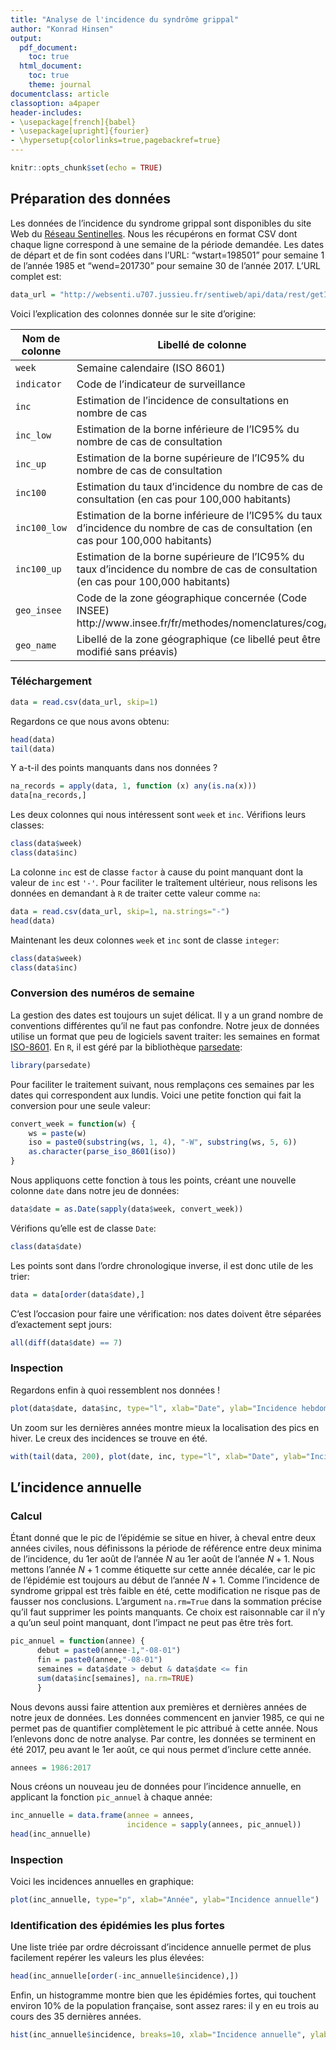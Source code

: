 ```yaml
---
title: "Analyse de l'incidence du syndrôme grippal"
author: "Konrad Hinsen"
output:
  pdf_document:
    toc: true
  html_document:
    toc: true
    theme: journal
documentclass: article
classoption: a4paper
header-includes:
- \usepackage[french]{babel}
- \usepackage[upright]{fourier}
- \hypersetup{colorlinks=true,pagebackref=true}
---
```


```r
knitr::opts_chunk$set(echo = TRUE)
```

## Préparation des données

Les données de l'incidence du syndrome grippal sont disponibles du site Web du [Réseau Sentinelles](http://www.sentiweb.fr/). Nous les récupérons en format CSV dont chaque ligne correspond à une semaine de la période demandée. Les dates de départ et de fin sont codées dans l'URL: "wstart=198501" pour semaine 1 de l'année 1985 et "wend=201730" pour semaine 30 de l'année 2017. L'URL complet est:
```r
data_url = "http://websenti.u707.jussieu.fr/sentiweb/api/data/rest/getIncidenceFlat?indicator=3&wstart=198501&wend=201730&geo=PAY1&$format=csv"
```

Voici l'explication des colonnes donnée sur le site d'origine:

| Nom de colonne | Libellé de colonne                                                                                                                |
|----------------+-----------------------------------------------------------------------------------------------------------------------------------|
| `week`       | Semaine calendaire (ISO 8601)                                                                                                     |
| `indicator`  | Code de l'indicateur de surveillance                                                                                              |
| `inc`        | Estimation de l'incidence de consultations en nombre de cas                                                                       |
| `inc_low`    | Estimation de la borne inférieure de l'IC95% du nombre de cas de consultation                                                     |
| `inc_up`     | Estimation de la borne supérieure de l'IC95% du nombre de cas de consultation                                                     |
| `inc100`     | Estimation du taux d'incidence du nombre de cas de consultation (en cas pour 100,000 habitants)                                   |
| `inc100_low` | Estimation de la borne inférieure de l'IC95% du taux d'incidence du nombre de cas de consultation (en cas pour 100,000 habitants) |
| `inc100_up`  | Estimation de la borne supérieure de l'IC95% du taux d'incidence du nombre de cas de consultation (en cas pour 100,000 habitants) |
| `geo_insee`  | Code de la zone géographique concernée (Code INSEE) http://www.insee.fr/fr/methodes/nomenclatures/cog/                            |
| `geo_name`   | Libellé de la zone géographique (ce libellé peut être modifié sans préavis)                                                       |

### Téléchargement
```r
data = read.csv(data_url, skip=1)
```

Regardons ce que nous avons obtenu:
```r
head(data)
tail(data)
```

Y a-t-il des points manquants dans nos données ?
```r
na_records = apply(data, 1, function (x) any(is.na(x)))
data[na_records,]
```

Les deux colonnes qui nous intéressent sont `week` et `inc`. Vérifions leurs classes:
```r
class(data$week)
class(data$inc)
```

La colonne `inc` est de classe `factor` à cause du point manquant dont la valeur de `inc` est `'-'`. Pour faciliter le traîtement ultérieur, nous relisons les données en demandant à `R` de traiter cette valeur comme `na`:
```r
data = read.csv(data_url, skip=1, na.strings="-")
head(data)
```

Maintenant les deux colonnes `week` et `inc` sont de classe `integer`:
```r
class(data$week)
class(data$inc)
```

### Conversion des numéros de semaine

La gestion des dates est toujours un sujet délicat. Il y a un grand nombre de conventions différentes qu'il ne faut pas confondre. Notre jeux de données utilise un format que peu de logiciels savent traiter: les semaines en format [ISO-8601](https://en.wikipedia.org/wiki/ISO_8601). En `R`, il est géré par la bibliothèque [parsedate](https://cran.r-project.org/package=parsedate):

```r
library(parsedate)
```

Pour faciliter le traitement suivant, nous remplaçons ces semaines par les dates qui correspondent aux lundis. Voici une petite fonction qui fait la conversion pour une seule valeur:

```r
convert_week = function(w) {
	ws = paste(w)
	iso = paste0(substring(ws, 1, 4), "-W", substring(ws, 5, 6))
	as.character(parse_iso_8601(iso))
}
```

Nous appliquons cette fonction à tous les points, créant une nouvelle colonne `date` dans notre jeu de données:
```r
data$date = as.Date(sapply(data$week, convert_week))
```

Vérifions qu'elle est de classe `Date`:
```r
class(data$date)
```

Les points sont dans l'ordre chronologique inverse, il est donc utile de les trier:
```r
data = data[order(data$date),]
```

C'est l'occasion pour faire une vérification: nos dates doivent être séparées d'exactement sept jours:
```r
all(diff(data$date) == 7)
```

### Inspection

Regardons enfin à quoi ressemblent nos données !
```r
plot(data$date, data$inc, type="l", xlab="Date", ylab="Incidence hebdomadaire")
```

Un zoom sur les dernières années montre mieux la localisation des pics en hiver. Le creux des incidences se trouve en été.
```r
with(tail(data, 200), plot(date, inc, type="l", xlab="Date", ylab="Incidence hebdomadaire"))
```

## L'incidence annuelle

### Calcul

Étant donné que le pic de l'épidémie se situe en hiver, à cheval entre deux années civiles, nous définissons la période de référence entre deux minima de l'incidence, du 1er août de l'année $N$ au 1er août de l'année $N+1$. Nous mettons l'année $N+1$ comme étiquette sur cette année décalée, car le pic de l'épidémie est toujours au début de l'année $N+1$. Comme l'incidence de syndrome grippal est très faible en été, cette modification ne risque pas de fausser nos conclusions. 
L'argument `na.rm=True` dans la sommation précise qu'il faut supprimer les points manquants. Ce choix est raisonnable car il n'y a qu'un seul point manquant, dont l'impact ne peut pas être très fort.
```r
pic_annuel = function(annee) {
      debut = paste0(annee-1,"-08-01")
      fin = paste0(annee,"-08-01")
      semaines = data$date > debut & data$date <= fin
      sum(data$inc[semaines], na.rm=TRUE)
      }
```

Nous devons aussi faire attention aux premières et dernières années de notre jeux de données. Les données commencent en janvier 1985, ce qui ne permet pas de quantifier complètement le pic attribué à cette année. Nous l'enlevons donc de notre analyse. Par contre, les données se terminent en été 2017, peu avant le 1er août, ce qui nous permet d'inclure cette année.
```r
annees = 1986:2017
```

Nous créons un nouveau jeu de données pour l'incidence annuelle, en applicant la fonction `pic_annuel` à chaque année:
```r
inc_annuelle = data.frame(annee = annees,
                          incidence = sapply(annees, pic_annuel))
head(inc_annuelle)
```

### Inspection

Voici les incidences annuelles en graphique:
```r
plot(inc_annuelle, type="p", xlab="Année", ylab="Incidence annuelle")
```

### Identification des épidémies les plus fortes

Une liste triée par ordre décroissant d'incidence annuelle permet de plus facilement repérer les valeurs les plus élevées:
```r
head(inc_annuelle[order(-inc_annuelle$incidence),])
```

Enfin, un histogramme montre bien que les épidémies fortes, qui touchent environ 10% de la population française, sont assez rares: il y en eu trois au cours des 35 dernières années.
```r
hist(inc_annuelle$incidence, breaks=10, xlab="Incidence annuelle", ylab="Nb d'observations", main="")
```
